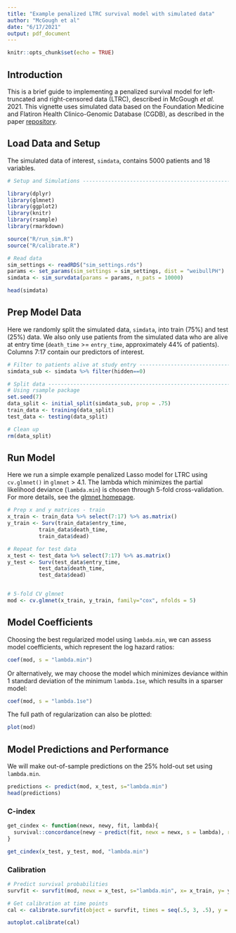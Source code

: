 ```yaml
---
title: "Example penalized LTRC survival model with simulated data"
author: "McGough et al"
date: "6/17/2021"
output: pdf_document
---
```


```r
knitr::opts_chunk$set(echo = TRUE)
```

## Introduction

This is a brief guide to implementing a penalized survival model for left-truncated and right-censored data (LTRC), described in McGough *et al.* 2021. This vignette uses simulated data based on the Foundation Medicine and Flatiron Health Clinico-Genomic Database (CGDB), as described in the paper [repository](https://github.com/phcanalytics/coxnet-ltrc).

## Load Data and Setup

The simulated data of interest, `simdata`, contains 5000 patients and 18 variables.

```r
# Setup and Simulations --------------------------------------------------------

library(dplyr) 
library(glmnet)
library(ggplot2)
library(knitr)
library(rsample)
library(rmarkdown)

source("R/run_sim.R")
source("R/calibrate.R")

# Read data
sim_settings <- readRDS("sim_settings.rds")
params <- set_params(sim_settings = sim_settings, dist = "weibullPH")
simdata <- sim_survdata(params = params, n_pats = 10000)

head(simdata)
```

## Prep Model Data

Here we randomly split the simulated data, `simdata`, into train (75%) and test (25%) data. 
We also only use patients from the simulated data who are alive at entry time (`death_time` >= `entry_time`, approximately 44% of patients).
Columns 7:17 contain our predictors of interest.

```r
# Filter to patients alive at study entry --------------------------------------
simdata_sub <- simdata %>% filter(hidden==0)

# Split data -------------------------------------------------------------------
# Using rsample package
set.seed(7)
data_split <- initial_split(simdata_sub, prop = .75)
train_data <- training(data_split)
test_data <- testing(data_split)

# Clean up
rm(data_split)
```

## Run Model

Here we run a simple example penalized Lasso model for LTRC using `cv.glmnet()` in `glmnet` > 4.1. The lambda which minimizes the partial likelihood deviance (`lambda.min`) is chosen through 5-fold cross-validation. For more details, see the [glmnet homepage](https://glmnet.stanford.edu/articles/Coxnet.html).

```r
# Prep x and y matrices - train
x_train <- train_data %>% select(7:17) %>% as.matrix()
y_train <- Surv(train_data$entry_time,
          train_data$death_time,
          train_data$dead)

# Repeat for test data
x_test <- test_data %>% select(7:17) %>% as.matrix()
y_test <- Surv(test_data$entry_time,
          test_data$death_time,
          test_data$dead)


# 5-fold CV glmnet
mod <- cv.glmnet(x_train, y_train, family="cox", nfolds = 5)

```

## Model Coefficients

Choosing the best regularized model using `lambda.min`, we can assess model coefficients, which represent the log hazard ratios:
```r
coef(mod, s = "lambda.min")
```

Or alternatively, we may choose the model which minimizes deviance within 1 standard deviation of the minimum `lambda.1se`, which results in a sparser model:

```r
coef(mod, s = "lambda.1se")
```

The full path of regularization can also be plotted:
```r
plot(mod)
```

## Model Predictions and Performance

We will make out-of-sample predictions on the 25% hold-out set using `lambda.min`. 
```r
predictions <- predict(mod, x_test, s="lambda.min")
head(predictions)
```

### C-index

```r
get_cindex <- function(newx, newy, fit, lambda){
  survival::concordance(newy ~ predict(fit, newx = newx, s = lambda), reverse=TRUE)
}

get_cindex(x_test, y_test, mod, "lambda.min")
```

### Calibration

```r
# Predict survival probabilities
survfit <- survfit(mod, newx = x_test, s="lambda.min", x= x_train, y= y_train)

# Get calibration at time points
cal <- calibrate.survfit(object = survfit, times = seq(.5, 3, .5), y = y_test)

autoplot.calibrate(cal)
```

